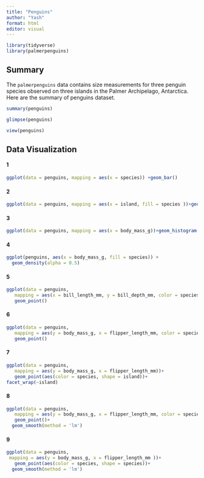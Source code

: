 ```yaml
---
title: "Penguins"
author: "Yash"
format: html
editor: visual
---
```


```r
library(tidyverse)
library(palmerpenguins)
```

## Summary

The `palmerpenguins` data contains size measurements for three penguin species observed on three islands in the Palmer Archipelago, Antarctica. Here are the summary of penguins dataset.

```r
summary(penguins)
```

```r
glimpse(penguins)
```

```r
view(penguins)
```

## Data Visualization

#### 1

```r
ggplot(data = penguins, mapping = aes(x = species)) +geom_bar()
```

#### 2

```r
ggplot(data = penguins, mapping = aes(x = island, fill = species ))+geom_bar()
```

#### 3

```r
ggplot(data = penguins, mapping = aes(x = body_mass_g))+geom_histogram()
```

#### 4

```r
ggplot(penguins, aes(x = body_mass_g, fill = species)) +
  geom_density(alpha = 0.5)

```

#### 5

```r
ggplot(data = penguins, 
   mapping = aes(x = bill_length_mm, y = bill_depth_mm, color = species))+
   geom_point()
```

#### 6

```r
ggplot(data = penguins, 
   mapping = aes(y = body_mass_g, x = flipper_length_mm, color = species, shape = island))+
   geom_point()
```

#### 7

```r
ggplot(data = penguins, 
   mapping = aes(y = body_mass_g, x = flipper_length_mm))+
   geom_point(aes(color = species, shape = island))+
facet_wrap(~island)
```

#### 8

```r
ggplot(data = penguins, 
   mapping = aes(y = body_mass_g, x = flipper_length_mm, color = species, shape = island))+
   geom_point()+
  geom_smooth(method = 'lm')
```

#### 9

```r
ggplot(data = penguins, 
 mapping = aes(y = body_mass_g, x = flipper_length_mm ))+
   geom_point(aes(color = species, shape = species))+
  geom_smooth(method = 'lm')
```
